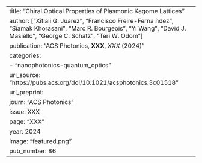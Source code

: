 ---
title: "Chiral Optical Properties of Plasmonic Kagome Lattices"
author: ["Xitlali G. Juarez", "Francisco Freire-Ferna ́ndez", "Siamak Khorasani", "Marc R. Bourgeois", "Yi Wang", "David J. Masiello", "George C. Schatz", "Teri W. Odom"]
publication: "ACS Photonics, **XXX**, _XXX_ (2024)"
categories:
  - "nanophotonics-quantum_optics"
url_source: "https://pubs.acs.org/doi/10.1021/acsphotonics.3c01518"
url_preprint: 
journ: "ACS Photonics"
issue: XXX
page: "XXX"
year: 2024
image: "featured.png"
pub_number: 86 
---